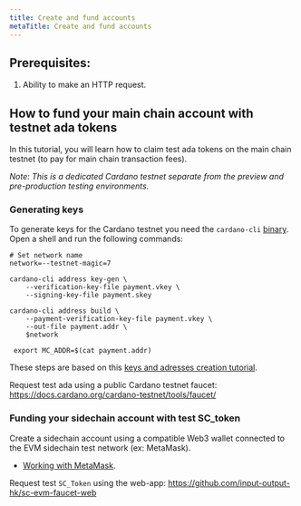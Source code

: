 ```yaml
---
title: Create and fund accounts
metaTitle: Create and fund accounts
---
```


## Prerequisites:

1. Ability to make an HTTP request.

## How to fund your main chain account with testnet ada tokens

In this tutorial, you will learn how to claim test ada tokens on the main chain testnet (to pay for main chain transaction fees).

*Note: This is a dedicated Cardano testnet separate from the preview and pre-production testing environments.*

### Generating keys

To generate keys for the Cardano testnet you need the `cardano-cli` [binary](https://github.com/input-output-hk/cardano-node/releases/).
Open a shell and run the following commands:

```shell
# Set network name
network=--testnet-magic=7

cardano-cli address key-gen \
    --verification-key-file payment.vkey \
    --signing-key-file payment.skey

cardano-cli address build \
    --payment-verification-key-file payment.vkey \
    --out-file payment.addr \
    $network

 export MC_ADDR=$(cat payment.addr)
```

These steps are based on this [keys and adresses creation tutorial](https://github.com/input-output-hk/cardano-node-wiki/blob/main/docs/stake-pool-operations/3_keys_and_addresses.md).

Request test ada using a public Cardano testnet faucet: https://docs.cardano.org/cardano-testnet/tools/faucet/

### Funding your sidechain account with test SC_token

Create a sidechain account using a compatible Web3 wallet connected to the EVM sidechain test network (ex: MetaMask).

- [Working with MetaMask](/cardano-sidechains/proof-of-concept-evm-sidechain/metamask/).

Request test `SC_Token` using the web-app: https://github.com/input-output-hk/sc-evm-faucet-web
